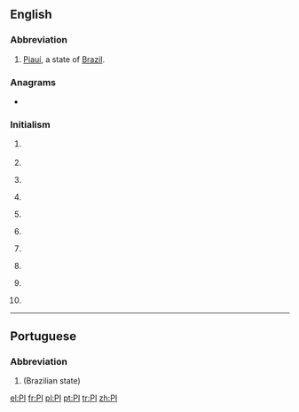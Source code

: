 {{also|Appendix:Variations of "pi"}}
==English==

===Abbreviation===
{{rfc-header|Abbreviation}}
{{en-abbr}}

# [[Piauí]], a state of [[Brazil]].

===Anagrams===
* {{l|en|IP}}

===Initialism===
{{rfc-header|Initialism}}
{{en-initialism}}

# {{initialism of|partial induction|dot=|lang=en}} {{gloss|see [[AI]]}}
# {{initialism of|[[personal injury]]|lang=en}}
# {{initialism of|[[politically incorrect]]|dot=|lang=en}} {{gloss|see [[PC]]}}
# {{initialism of|[[principal investigator]]|dot=|lang=en}} {{gloss|lead researcher on a grant-funded project}}
# {{initialism of|[[prison|Prison]] [[industry|Industries]]|dot=|lang=en}} {{gloss|the prison-run work program for inmates}}
# {{initialism of|[[private investigator]]|lang=en}}
# {{label|en|electronics}} {{initialism of|[[power integrity]]|lang=en}}
# {{label|en|organic compound}} {{initialism of|[[polyimide]]|lang=en}}
# {{label|en|Philippines|colloquial}} {{initialism of|the [[Philippines]]|dot=|lang=en}} {{gloss|PI standing for ''Philippine Islands''}}
#: {{usex|We're going back to '''the PI''' for a vacation this summer.|lang=en}}
# {{label|en|informatics|SGML|XML}} {{initialism of|[[Processing Instruction]]|lang=en}}

----

==Portuguese==

===Abbreviation===
{{rfc-header|Abbreviation}}
{{pt-abbr}}

# {{abbreviation of|Piauí|lang=pt}} (Brazilian state)

[[el:PI]]
[[fr:PI]]
[[pl:PI]]
[[pt:PI]]
[[tr:PI]]
[[zh:PI]]